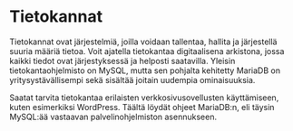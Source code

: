 # Tietokannat

Tietokannat ovat järjestelmiä, joilla voidaan tallentaa, hallita ja järjestellä suuria määriä tietoa. Voit ajatella tietokantaa digitaalisena arkistona, jossa kaikki tiedot ovat järjestyksessä ja helposti saatavilla. Yleisin tietokantaohjelmisto on MySQL, mutta sen pohjalta kehitetty MariaDB on yritysystävällisempi sekä sisältää joitain uudempia ominaisuuksia.

Saatat tarvita tietokantaa erilaisten verkkosivusovellusten käyttämiseen, kuten esimerkiksi WordPress. Täältä löydät ohjeet MariaDB:n, eli täysin MySQL:ää vastaavan palvelinohjelmiston asennukseen.